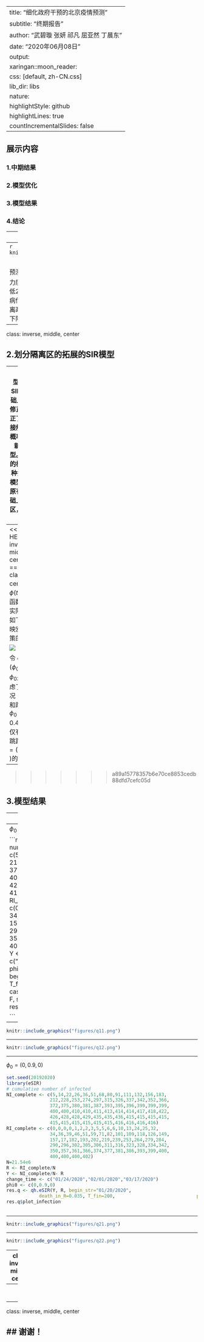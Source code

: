 
---
title: "细化政府干预的北京疫情预测"
subtitle: "终期报告"
author: "武碧璇 张妍 祁凡 屈亚然 丁晨东"
date: "2020年06月08日"
output:
  xaringan::moon_reader:
    css: [default, zh-CN.css]
    lib_dir: libs
    nature:
      highlightStyle: github
      highlightLines: true
      countIncrementalSlides: false
---



## **展示内容**


### 1.中期结果


### 2.模型优化


### 3.模型结果


### 4.结论

---
class: inverse, middle, center

## 1.中期结果

---
```r
knitr::include_graphics("figures/infection1.png")
```

&emsp;&emsp;之前我们通过比较$\pi(t)$不同取值，对北京疫情情况的预测；得出$\pi_{t}=(1,0.8,0.5,0.1)$可以较好体现政策干预力度。1月24日启动一级响应机制，实施交通管制可以降低20%的疾病传播率；2月1日进一步强化隔离政策，疾病传播率较原来相比降低了50%左右。3月17日，在隔离政策的基础上，加强医疗服务；使得疾病传播率大幅度下降，仅为自然状态下疾病传播率的10%左右。

---
class: inverse, middle, center

## 2.划分隔离区的拓展的SIR模型

---
&emsp;&emsp;上一个模型是在原有SIR模型的基础上引入$\pi(t)$修正因子，修正了易感染者接触感染者的概率，得到了新的SIR模型。本次展示的模型是另一种拓展的SIR模型，它是在原有模型的基础上引入隔离区，如下图所示：

![](figures/3.png)

&emsp;&emsp;该模型引入了Quarantine(隔离区)，通俗的认为隔离区内的人是不会与感染者直接接触的人。 $\phi(t)$ 用于表示易感者愿意在t时刻在家自我隔离的概率,同上面所讲的一样，它也会随着时间而变换。因此，新的扩展SIR模型如下：

 $$\frac{d{\theta_t}^I}{dt}=\beta{\theta_t}^S {\theta_t}^I -\gamma {\theta_t}^I, \frac{d{\theta_t}^S }{dt} =-\beta {\theta_t}^S {\theta_t}^I -\phi(t){\theta_t}^S$$

 $$\frac{d{\theta_t}^Q}{dt}=\phi(t){\theta_t}^S,\frac{d{\theta_t}^R }{dt} = \gamma{\theta_t}^I$$


以上公式中 ${\theta_t}^S+{\theta_t}^Q+{\theta_t}^I+{\theta_t}^R=1$ 

---
<<<<<<< HEAD
class: inverse, middle, center
=======
class:middle, center
假定 $\phi(t)$ 是狄拉克函数，并根据实际情况指定如下函数来反映宏观干预政策的影响:

![](figures/4.png)

令 $\phi_{0} =(\phi_{01},\phi_{02},\phi_{03})$,本文考虑了两种情况：有多个温和跳跃点( $\phi_{0}=(0.1,0.4,0.4)$)和仅有一个大的跳跃点( $\phi_{0}=(0,0.9,0)$ )的情况。

---


>>>>>>> a89a15778357b6e70ce8853cedb88dfd7cefc05d

## 3.模型结果

---
class:middle, center

### 划分隔离区的SIR

---
 $\phi_{0}=(0.1,0.4,0.4)$
 
 
```r
set.seed(20192020)
library(eSIR)
# cumulative number of infected
NI_complete <- c(5,14,22,26,36,51,68,80,91,111,132,156,183,
                212,228,253,274,297,315,326,337,342,352,366, 
                372,375,380,381,387,393,395,396,399,399,399,  
                400,400,410,410,411,413,414,414,417,418,422,                 
                426,428,428,429,435,435,436,415,415,415,415,
                415,415,415,415,415,415,416,416,416,416)
RI_complete <- c(0,0,0,0,1,2,2,3,5,5,6,6,10,13,24,25,32,
                34,36,39,46,51,59,71,82,101,109,118,126,149,
                157,17,182,193,202,219,239,253,264,279,284,
                290,296,302,305,306,311,316,323,328,334,342,
                350,357,361,366,374,377,381,386,393,399,400,
                400,400,400,402)
N=21.54e6
R <- RI_complete/N
Y <- NI_complete/N- R 
change_time <- c("01/24/2020","02/01/2020","03/17/2020")
phi0 <- c(0.1,0.4,0.4)
res.q <- qh.eSIR(Y, R, begin_str="01/20/2020",
            death_in_R=0.035, T_fin=200,                              phi0=phi0, change_time=change_time, casename="Beijing_q", save_files=T, save_mcmc = F, save_plot_data = F, M=5e2, nburnin = 2e2)
res.q$plot_infection
   
```

------

```r
knitr::include_graphics("figures/q11.png")
```

------

```r
knitr::include_graphics("figures/q12.png")
```

------

 $\phi_{0}=(0,0.9,0)$
 
 
```r
set.seed(20192020)
library(eSIR)
# cumulative number of infected
NI_complete <- c(5,14,22,26,36,51,68,80,91,111,132,156,183,
                212,228,253,274,297,315,326,337,342,352,366, 
                372,375,380,381,387,393,395,396,399,399,399,  
                400,400,410,410,411,413,414,414,417,418,422,                 
                426,428,428,429,435,435,436,415,415,415,415,
                415,415,415,415,415,415,416,416,416,416)
RI_complete <- c(0,0,0,0,1,2,2,3,5,5,6,6,10,13,24,25,32,
                34,36,39,46,51,59,71,82,101,109,118,126,149,
                157,17,182,193,202,219,239,253,264,279,284,
                290,296,302,305,306,311,316,323,328,334,342,
                350,357,361,366,374,377,381,386,393,399,400,
                400,400,400,402)
N=21.54e6
R <- RI_complete/N
Y <- NI_complete/N- R 
change_time <- c("01/24/2020","02/01/2020","03/17/2020")
phi0 <- c(0,0.9,0)
res.q <- qh.eSIR(Y, R, begin_str="01/20/2020",
            death_in_R=0.035, T_fin=200,                              phi0=phi0, change_time=change_time, casename="Beijing_q", save_files=T, save_mcmc = F, save_plot_data = F, M=5e2, nburnin = 2e2)
res.q$plot_infection
   
```

------

```r
knitr::include_graphics("figures/q21.png")
```

------

```r
knitr::include_graphics("figures/q22.png")
```

------
class: inverse, middle, center

## 4.结论

---
&emsp;&emsp;
&emsp;&emsp;


---

class: inverse, middle, center

## 谢谢！
---

